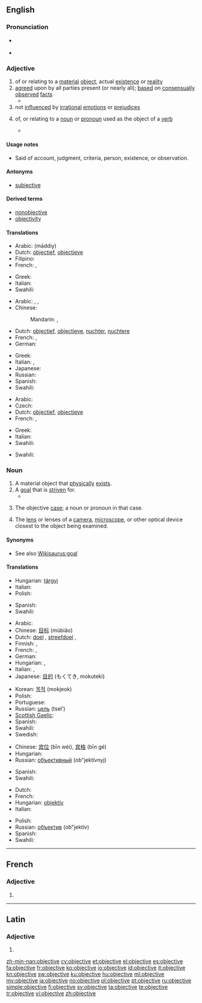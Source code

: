 ==English==
{{wikipedia|Objectivity}}

===Pronunciation===
* {{a|UK}} {{IPA|/ɒbˈdʒɛk.tɪv/|/əbˈdʒɛk.tɪv/}}
* {{a|US}} {{IPA|/əbˈdʒɛk.tɪv/}}

===Adjective===
{{en-adj}}

# of or relating to a [[material]] [[object]], actual [[existence]] or [[reality]]
# [[agree]]d upon by all parties present (or nearly all); [[base]]d on [[consensually]] [[observe]]d [[fact]]s
#* {{quote-book|passage=Engagement of employees in the Public Administration and in the wider Public Sector, ... , shall take place either by competitive entry examination or by selection on the basis of predefined and '''objective''' criteria, and shall be subject to the control of an independent authority, as specified by law.|title=[[S:Constitution of Greece|Constitution of Greece]]|year=1975}}
# not [[influence]]d by [[irrational]] [[emotion]]s or [[prejudice]]s
# {{grammar}} of, or relating to a [[noun]] or [[pronoun]] used as the object of a [[verb]]
#* {{quote-book|passage=Let us now glance at the demonstrative and relative pronouns. Of the former there are but two in English, ''this'' and ''that'', with their plural forms, ''these'' and ''those''. To them, American adds a third, ''them'', which is also the personal pronoun of the third person, '''objective''' case.|title=[[S:The American Language/Chapter 41|The American Language]]|author=H. L. Mencken|year=1921}}

====Usage notes====
* Said of account, judgment, criteria, person, existence, or observation.

====Antonyms====
* [[subjective]]<!--for which sense(s)?-->

====Derived terms====
* [[nonobjective]]
* [[objectivity]]

====Translations====
{{trans-top|relating to a material object}}
* Arabic: {{Arab|[[مادي|مادّيّ]]}} (māddiy)
* Dutch: [[objectief]], [[objectieve]]
* Filipino: {{tø|fil|layunin}}
* French: {{t+|fr|objectif|m}}, {{t+|fr|objective|f}}
{{trans-mid}}
* Greek: {{t|el|αντικειμενικός|m|tr=antikeimenikós|sc=Grek}}
* Italian: {{t-|it|oggettivo|m}}
* Swahili: {{t+|sw|shabaha|xs=Swahili}}
{{trans-bottom}}

{{trans-top|not influenced by emotions}}
* Arabic: {{t|ar|حقاني|tr=Haqqaaniy}},  {{t|ar|عقلاني|tr=`aqlaaniy}},  {{t|ar|متجرد|tr=mutajarrid}}
* Chinese:
*: Mandarin: {{t|cmn|客觀|sc=Hani}},  {{t|cmn|客观|tr=kèguān|sc=Hani}}
* Dutch: [[objectief]], [[objectieve]], [[nuchter]], [[nuchtere]]
* French: {{t+|fr|objectif|m}}, {{t+|fr|objective|f}}
* German: {{t+|de|objektiv}}
{{trans-mid}}
* Greek: {{t|el|αντικειμενικός|m|tr=antikeimenikós|sc=Grek}}
* Italian: {{t+|it|obiettivo}},  {{t-|it|oggettivo}}
* Japanese: {{t|ja|客観|tr=kakukan, kakkan, kyakkan}}
* Russian: {{t+|ru|объективный|tr=ob″jektívnyj}}
* Spanish: {{t+|es|objetivo}}
* Swahili: {{t+|sw|shabaha|xs=Swahili}}
{{trans-bottom}}

{{trans-top|based on observed fact}}
* Arabic: {{Arab|[[موضوعي]]}} {{IPAchar|(mauɖūʕiy)}}
* Czech: {{t-|cs|objektivní}}
* Dutch: [[objectief]], [[objectieve]]
* French: {{t+|fr|objectif|m}}, {{t+|fr|objective|f}}
{{trans-mid}}
* Greek: {{t|el|αντικειμενικός|m|tr=antikeimenikós|sc=Grek}}
* Italian: {{t+|it|obiettivo}}
* Swahili: {{t+|sw|shabaha|xs=Swahili}}
{{trans-bottom}}

{{trans-top|grammar}}
* Swahili: {{t+|sw|shabaha|xs=Swahili}}
{{trans-mid}}
{{trans-bottom}}

===Noun===
{{en-noun}}

# A material object that [[physically]] [[exist]]s.
# A [[goal]] that is [[striven]] for.
#* {{quote-book|passage=His true '''objective''' was the provision of a full, accurate, legible script for our noble but ill-dressed language; but he was led past that by his contempt for the popular Pitman system of Shorthand, which he called the Pitfall system.|title=Pygmalion|section=[[S:Pygmalion/Preface|Preface]]|author=G. B. Shaw|year=1913}}
# {{grammar}} The objective [[case]]; a noun or pronoun in that case.
# The [[lens]] or lenses of a [[camera]], [[microscope]], or other optical device closest to the object being examined.

====Synonyms====
* See also [[Wikisaurus:goal]]

====Translations====
{{trans-top|material object}}
* Hungarian: [[tárgyi]]
* Italian: {{t+|it|obiettivo|m}}
* Polish: {{t+|pl|obiekt|m}}
{{trans-mid}}
* Spanish: {{t+|es|objetivo|m}}
* Swahili: {{t+|sw|shabaha|xs=Swahili}}
{{trans-bottom}}

{{trans-top|goal}}
* Arabic: {{Arab|[[هدف]]}} {{IPAchar|(hádaf)}} {{m}}
* Chinese: [[目标]] (mùbiāo)
* Dutch: [[doel]] {{n}}, [[streefdoel]] {{n}}, {{t+|nl|doelstelling|f}}
* Finnish: {{t+|fi|tavoite}}, {{t+|fi|päämäärä}}
* French: {{t+|fr|objectif|m}}, {{t+|fr|but|m}}
* German: {{t+|de|Ziel|n}}
* Hungarian: {{t+|hu|cél}}, {{t+|hu|célpont}}
* Italian: {{t+|it|obbiettivo|m}},  {{t+|it|obiettivo|m}}
* Japanese: [[目的]] (もくてき, mokuteki)
{{trans-mid}}
* Korean: [[목적]] (mokjeok)
* Polish: {{t+|pl|cel|m}}
* Portuguese: {{t+|pt|objetivo|m}}
* Russian: [[цель]] (tsel’) {{f}}
* [[Scottish Gaelic]]: {{t-|gd|amas|m|xs=Scottish Gaelic}}
* Spanish: {{t+|es|objetivo|m}}
* Swahili: {{t+|sw|shabaha|xs=Swahili}}
* Swedish: {{t+|sv|objektiv|c}}
{{trans-bottom}}

{{trans-top|(grammar) the objective case}}
* Chinese: [[宾位]] (bīn wèi), [[宾格]] (bīn gé)
* Hungarian: {{t+|hu|tárgyeset}}
* Russian: [[объективный]] (ob"jektívnyj)
{{trans-mid}}
* Spanish: {{t+|es|objetivo|m}}
* Swahili: {{t+|sw|shabaha|xs=Swahili}}
{{trans-bottom}}

{{trans-top|lens}}
* Dutch: {{t+|nl|objectief|n}}
* French: {{t+|fr|objectif|m}}
* Hungarian: [[objektív]]
* Italian: {{t+|it|obiettivo|m}}
{{trans-mid}}
* Polish: {{t+|pl|obiektyw|m}}
* Russian: [[объектив]] (ob"jektív) {{m}}
* Spanish: {{t+|es|objetivo|m}}
* Swahili: {{t+|sw|shabaha|xs=Swahili}}
{{trans-bottom}}

----

==French==

===Adjective===
{{fr-adj-form|f}}

# {{form of|feminine|objectif|lang=fr}}

----

==Latin==

===Adjective===
{{la-adj-form|objective}}

# {{inflection of|objectivus|objectivus|voc|m|s|lang=la}}
{{count page|[[Wiktionary:Page count]]}}

[[zh-min-nan:objective]]
[[cy:objective]]
[[et:objective]]
[[el:objective]]
[[es:objective]]
[[fa:objective]]
[[fr:objective]]
[[ko:objective]]
[[io:objective]]
[[id:objective]]
[[it:objective]]
[[kn:objective]]
[[sw:objective]]
[[ku:objective]]
[[hu:objective]]
[[ml:objective]]
[[my:objective]]
[[ja:objective]]
[[no:objective]]
[[pl:objective]]
[[pt:objective]]
[[ru:objective]]
[[simple:objective]]
[[fi:objective]]
[[sv:objective]]
[[ta:objective]]
[[te:objective]]
[[tr:objective]]
[[vi:objective]]
[[zh:objective]]
